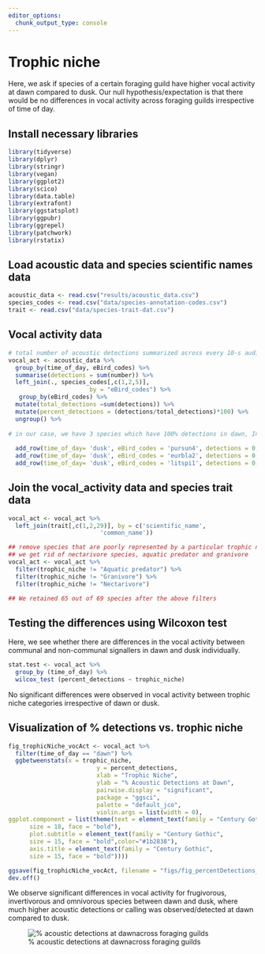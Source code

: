 ```yaml
---
editor_options: 
  chunk_output_type: console
---
```


# Trophic niche  

Here, we ask if species of a certain foraging guild have higher vocal activity at dawn compared to dusk. Our null hypothesis/expectation is that there would be no differences in vocal activity across foraging guilds irrespective of time of day.  

## Install necessary libraries
```r
library(tidyverse)
library(dplyr)
library(stringr)
library(vegan)
library(ggplot2)
library(scico)
library(data.table)
library(extrafont)
library(ggstatsplot)
library(ggpubr)
library(ggrepel)
library(patchwork)
library(rstatix)
```

## Load acoustic data and species scientific names data
```r
acoustic_data <- read.csv("results/acoustic_data.csv")
species_codes <- read.csv("data/species-annotation-codes.csv")
trait <- read.csv("data/species-trait-dat.csv")
```

## Vocal activity data
```r
# total number of acoustic detections summarized across every 10-s audio file
vocal_act <- acoustic_data %>%
  group_by(time_of_day, eBird_codes) %>%
  summarise(detections = sum(number)) %>%
  left_join(., species_codes[,c(1,2,5)], 
                       by = "eBird_codes") %>%
   group_by(eBird_codes) %>%
  mutate(total_detections =sum(detections)) %>%
  mutate(percent_detections = (detections/total_detections)*100) %>%
  ungroup() %>%
  
# in our case, we have 3 species which have 100% detections in dawn, Indian blackbird, Little spiderhunter and Purple sunbird. For these, we add a additional row specifying no detections in dusk.
  
  add_row(time_of_day= 'dusk', eBird_codes = 'pursun4', detections = 0, scientific_name = 'Cinnyris asiaticus', common_name = 'Purple Sunbird', total_detections = 315, percent_detections = 0) %>%
  add_row(time_of_day= 'dusk', eBird_codes = 'eurbla2', detections = 0, scientific_name = 'Turdus simillimus', common_name = 'Indian Blackbird', total_detections = 236, percent_detections = 0) %>%
  add_row(time_of_day= 'dusk', eBird_codes = 'litspi1', detections = 0, scientific_name = 'Arachnothera longirostra', common_name = 'Little Spiderhunter', total_detections = 417, percent_detections = 0)
```

## Join the vocal_activity data and species trait data
```r
vocal_act <- vocal_act %>% 
  left_join(trait[,c(1,2,29)], by = c('scientific_name',
                          'common_name')) 

## remove species that are poorly represented by a particular trophic niche
## we get rid of nectarivore species, aquatic predator and granivore
vocal_act <- vocal_act %>%
  filter(trophic_niche != "Aquatic predator") %>%
  filter(trophic_niche != "Granivore") %>%
  filter(trophic_niche != "Nectarivore")

## We retained 65 out of 69 species after the above filters
```

## Testing the differences using Wilcoxon test

Here, we see whether there are differences in the vocal activity between communal and non-communal signallers in dawn and dusk individually. 

```r
stat.test <- vocal_act %>% 
  group_by (time_of_day) %>% 
  wilcox_test (percent_detections ~ trophic_niche)
```

No significant differences were observed in vocal activity between trophic niche categories irrespective of dawn or dusk. 

## Visualization of % detections vs. trophic niche
```r
fig_trophicNiche_vocAct <- vocal_act %>%
  filter(time_of_day == "dawn") %>%
  ggbetweenstats(x = trophic_niche,
                         y = percent_detections,
                         xlab = "Trophic Niche",
                         ylab = "% Acoustic Detections at Dawn", 
                         pairwise.display = "significant",
                         package = "ggsci",
                         palette = "default_jco",
                         violin.args = list(width = 0),
ggplot.component = list(theme(text = element_text(family = "Century Gothic", size = 15, face = "bold"),plot.title = element_text(family = "Century Gothic",
      size = 18, face = "bold"),
      plot.subtitle = element_text(family = "Century Gothic", 
      size = 15, face = "bold",color="#1b2838"),
      axis.title = element_text(family = "Century Gothic",
      size = 15, face = "bold")))) 

ggsave(fig_trophicNiche_vocAct, filename = "figs/fig_percentDetections_trophicNiche.png", width = 16, height = 14, device = png(), units = "in", dpi = 300)
dev.off() 
```

We observe significant differences in vocal activity for frugivorous, invertivorous and omnivorous species between dawn and dusk, where much higher acoustic detections or calling was observed/detected at dawn compared to dusk. 

![% acoustic detections at dawnacross foraging guilds](figs/fig_percentDetections_trophicNiche.png) 

